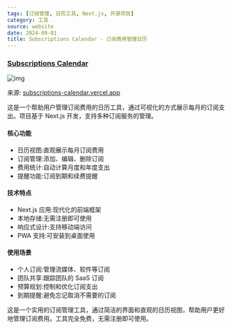 ```yaml
---
tags: [订阅管理, 日历工具, Next.js, 开源项目]
category: 工具
source: website
date: 2024-09-01
title: Subscriptions Calendar - 订阅费用管理日历
---
```


### [Subscriptions Calendar](https://subscriptions-calendar.vercel.app/)

![img](https://img.mengpeng.tech/i/2024/12/11/6758ee1ecf346.webp)

来源: [subscriptions-calendar.vercel.app](https://subscriptions-calendar.vercel.app/)

这是一个帮助用户管理订阅费用的日历工具，通过可视化的方式展示每月的订阅支出。项目基于 Next.js 开发，支持多种订阅服务的管理。

#### 核心功能
- 日历视图:直观展示每月订阅费用
- 订阅管理:添加、编辑、删除订阅
- 费用统计:自动计算月度和年度支出
- 提醒功能:订阅到期和续费提醒

#### 技术特点
- Next.js 应用:现代化的前端框架
- 本地存储:无需注册即可使用
- 响应式设计:支持移动端访问
- PWA 支持:可安装到桌面使用

#### 使用场景
- 个人订阅:管理流媒体、软件等订阅
- 团队共享:跟踪团队的 SaaS 订阅
- 预算规划:控制和优化订阅支出
- 到期提醒:避免忘记取消不需要的订阅

这是一个实用的订阅管理工具，通过简洁的界面和直观的日历视图，帮助用户更好地管理订阅费用。工具完全免费，无需注册即可使用。 